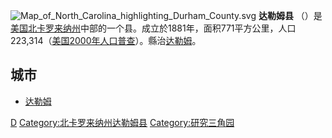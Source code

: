 {{noteTA
|T=zh-hans:达勒姆县 (北卡罗来纳州); zh-hant:德罕郡 (北卡羅來納州); zh-hk:對衡縣 (北卡羅萊納州)
|dt=大陆→达勒姆县 (北卡罗来纳州);台灣→zh-hant:德罕郡 (北卡羅來納州)；香港→zh-hk:對衡縣 (北卡羅萊納州)
|1=zh-hans:达勒姆; zh-hant:德罕; zh-hk:對衡
|d1=大陆→达勒姆；台灣→德罕；香港→對衡
|2=zh-hans:县;zh-hk:縣;zh-tw:郡;
|d2=大陆→县；香港→縣；台灣→郡；
}}
[[File:Map_of_North_Carolina_highlighting_Durham_County.svg|right]]
'''达勒姆县''' （{{lang-en|Durham County}}）是[[美国|美国]][[北卡罗来纳州|北卡罗来纳州]]中部的一个县。成立於1881年，面积771平方公里，人口223,314（[[美国2000年人口普查|美国2000年人口普查]]）。縣治[[德罕_(北卡羅萊那州)|达勒姆]]。

== 城市 ==
*[[德罕_(北卡羅萊那州)|达勒姆]]

{{NorthCarolina-stub}}

{{North Carolina}}
{{Authority control}}
[[Category:北卡罗莱纳州行政区划|D]]
[[Category:北卡罗来纳州达勒姆县|Category:北卡罗来纳州达勒姆县]]
[[Category:研究三角园|Category:研究三角园]]